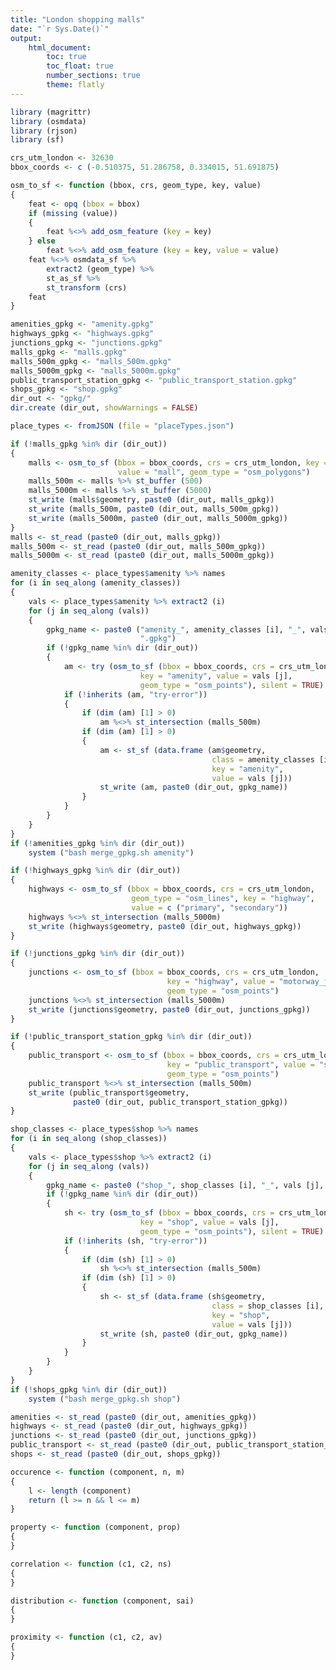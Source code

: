 ```yaml
---
title: "London shopping malls"
date: "`r Sys.Date()`"
output: 
    html_document:
        toc: true
        toc_float: true
        number_sections: true
        theme: flatly
---
```


```r
library (magrittr)
library (osmdata)
library (rjson)
library (sf)

crs_utm_london <- 32630
bbox_coords <- c (-0.510375, 51.286758, 0.334015, 51.691875)

osm_to_sf <- function (bbox, crs, geom_type, key, value)
{
    feat <- opq (bbox = bbox)
    if (missing (value))
    {
        feat %<>% add_osm_feature (key = key)
    } else
        feat %<>% add_osm_feature (key = key, value = value)
    feat %<>% osmdata_sf %>%
        extract2 (geom_type) %>%
        st_as_sf %>%
        st_transform (crs)
    feat
}

amenities_gpkg <- "amenity.gpkg"
highways_gpkg <- "highways.gpkg"
junctions_gpkg <- "junctions.gpkg"
malls_gpkg <- "malls.gpkg"
malls_500m_gpkg <- "malls_500m.gpkg"
malls_5000m_gpkg <- "malls_5000m.gpkg"
public_transport_station_gpkg <- "public_transport_station.gpkg"
shops_gpkg <- "shop.gpkg"
dir_out <- "gpkg/"
dir.create (dir_out, showWarnings = FALSE)

place_types <- fromJSON (file = "placeTypes.json")

if (!malls_gpkg %in% dir (dir_out))
{
    malls <- osm_to_sf (bbox = bbox_coords, crs = crs_utm_london, key = "shop",
                        value = "mall", geom_type = "osm_polygons")
    malls_500m <- malls %>% st_buffer (500)
    malls_5000m <- malls %>% st_buffer (5000)
    st_write (malls$geometry, paste0 (dir_out, malls_gpkg))
    st_write (malls_500m, paste0 (dir_out, malls_500m_gpkg))
    st_write (malls_5000m, paste0 (dir_out, malls_5000m_gpkg))
}
malls <- st_read (paste0 (dir_out, malls_gpkg))
malls_500m <- st_read (paste0 (dir_out, malls_500m_gpkg))
malls_5000m <- st_read (paste0 (dir_out, malls_5000m_gpkg))

amenity_classes <- place_types$amenity %>% names
for (i in seq_along (amenity_classes))
{
    vals <- place_types$amenity %>% extract2 (i)
    for (j in seq_along (vals))
    {
        gpkg_name <- paste0 ("amenity_", amenity_classes [i], "_", vals [j],
                             ".gpkg")
        if (!gpkg_name %in% dir (dir_out))
        {
            am <- try (osm_to_sf (bbox = bbox_coords, crs = crs_utm_london,
                             key = "amenity", value = vals [j],
                             geom_type = "osm_points"), silent = TRUE)
            if (!inherits (am, "try-error"))
            {
                if (dim (am) [1] > 0)
                    am %<>% st_intersection (malls_500m)
                if (dim (am) [1] > 0)
                {
                    am <- st_sf (data.frame (am$geometry,
                                             class = amenity_classes [i],
                                             key = "amenity",
                                             value = vals [j]))
                    st_write (am, paste0 (dir_out, gpkg_name))
                }
            }
        }
    }
}
if (!amenities_gpkg %in% dir (dir_out))
    system ("bash merge_gpkg.sh amenity")

if (!highways_gpkg %in% dir (dir_out))
{
    highways <- osm_to_sf (bbox = bbox_coords, crs = crs_utm_london,
                           geom_type = "osm_lines", key = "highway",
                           value = c ("primary", "secondary"))
    highways %<>% st_intersection (malls_5000m)
    st_write (highways$geometry, paste0 (dir_out, highways_gpkg))
}

if (!junctions_gpkg %in% dir (dir_out))
{
    junctions <- osm_to_sf (bbox = bbox_coords, crs = crs_utm_london,
                                   key = "highway", value = "motorway_junction",
                                   geom_type = "osm_points")
    junctions %<>% st_intersection (malls_5000m)
    st_write (junctions$geometry, paste0 (dir_out, junctions_gpkg))
}

if (!public_transport_station_gpkg %in% dir (dir_out))
{
    public_transport <- osm_to_sf (bbox = bbox_coords, crs = crs_utm_london,
                                   key = "public_transport", value = "station",
                                   geom_type = "osm_points")
    public_transport %<>% st_intersection (malls_500m)
    st_write (public_transport$geometry,
              paste0 (dir_out, public_transport_station_gpkg))
}

shop_classes <- place_types$shop %>% names
for (i in seq_along (shop_classes))
{
    vals <- place_types$shop %>% extract2 (i)
    for (j in seq_along (vals))
    {
        gpkg_name <- paste0 ("shop_", shop_classes [i], "_", vals [j], ".gpkg")
        if (!gpkg_name %in% dir (dir_out))
        {
            sh <- try (osm_to_sf (bbox = bbox_coords, crs = crs_utm_london,
                             key = "shop", value = vals [j],
                             geom_type = "osm_points"), silent = TRUE)
            if (!inherits (sh, "try-error"))
            {
                if (dim (sh) [1] > 0)
                    sh %<>% st_intersection (malls_500m)
                if (dim (sh) [1] > 0)
                {
                    sh <- st_sf (data.frame (sh$geometry,
                                             class = shop_classes [i],
                                             key = "shop",
                                             value = vals [j]))
                    st_write (sh, paste0 (dir_out, gpkg_name))
                }
            }
        }
    }
}
if (!shops_gpkg %in% dir (dir_out))
    system ("bash merge_gpkg.sh shop")

amenities <- st_read (paste0 (dir_out, amenities_gpkg))
highways <- st_read (paste0 (dir_out, highways_gpkg))
junctions <- st_read (paste0 (dir_out, junctions_gpkg))
public_transport <- st_read (paste0 (dir_out, public_transport_station_gpkg))
shops <- st_read (paste0 (dir_out, shops_gpkg))
```

```r
occurence <- function (component, n, m)
{
    l <- length (component)
    return (l >= n && l <= m)
}

property <- function (component, prop)
{
}

correlation <- function (c1, c2, ns)
{
}

distribution <- function (component, sai)
{
}

proximity <- function (c1, c2, av)
{
}
```

```r
```
